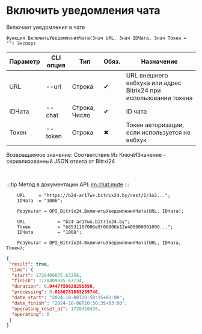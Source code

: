 ﻿---
sidebar_position: 12
---


# Включить уведомления чата
 Включает уведомления в чате



`Функция ВключитьУведомленияЧата(Знач URL, Знач IDЧата, Знач Токен = "") Экспорт`

  | Параметр | CLI опция | Тип | Обяз. | Назначение |
  |-|-|-|-|-|
  | URL | --url | Строка | &#x2714; | URL внешнего вебхука или адрес Bitrix24 при использовании токена |
  | IDЧата | --chat | Строка, Число | &#x2714; | ID чата |
  | Токен | --token | Строка | &#x2716; | Токен авторизации, если используется не вебхук |

  
  Возвращаемое значение:   Соответствие Из КлючИЗначение - сериализованный JSON ответа от Bitrxi24

<br/>

:::tip
Метод в документации API: [im.chat.mute](https://dev.1c-bitrix.ru/learning/course/?COURSE_ID=93&LESSON_ID=11473)
:::
<br/>


```bsl title="Пример использования для 1С:Предприятие/OneScript"
    URL     = "https://b24-ar17wx.bitrix24.by/rest/1/1o2...";
    IDЧата  = "1006";

    Результат = OPI_Bitrix24.ВключитьУведомленияЧата(URL, IDЧата);

    URL            = "b24-ar17wx.bitrix24.by";
    Токен          = "b8531167006e9f06006b12e400000001000...";
    IDЧата         = "1008";

    Результат = OPI_Bitrix24.ВключитьУведомленияЧата(URL, IDЧата, Токен);
```
    



```json title="Результат"
{
 "result": true,
 "time": {
  "start": 1728409835.63256,
  "finish": 1728409835.67734,
  "duration": 0.0447759628295898,
  "processing": 0.0186781883239746,
  "date_start": "2024-10-08T20:50:35+03:00",
  "date_finish": "2024-10-08T20:50:35+03:00",
  "operating_reset_at": 1728410435,
  "operating": 0
 }
}
```
